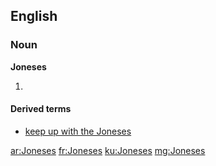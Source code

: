 ==English==

===Noun===
'''Joneses'''

#{{plural of|[[Jones]]}}

====Derived terms====
*[[keep up with the Joneses]]

[[ar:Joneses]]
[[fr:Joneses]]
[[ku:Joneses]]
[[mg:Joneses]]